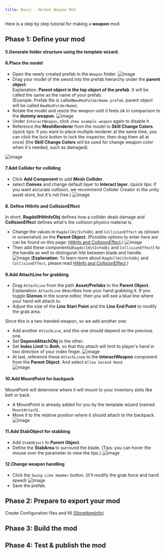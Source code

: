 ```yaml
---
title: Basic - Normal Weapon Mod
---
```



Here is a step by step tutorial for making a **weapon** mod.

## Phase 1: Define your mod

<ModTutorialFragmentStepOpenUnity />

#### 5.Generate folder structure using the template wizard.

<ModTutorialFragmentStepTemplateWizard modType="Weapon" />

#### 6.Place the model

* Open the newly created prefab in the `Weapon` folder.
![image](create-a-weapon-mod/toggle-example-weapon.png)
* Drag your model of the sword into the prefab hierarchy under the <b>parent object</b>.
  <br/>Explanation: <b>Parent object is the top object of the prefab</b>. It will be called the same as the name of your prefab.
  <br/>(Example: Prefab file is called<code>NewModFolderName.prefab</code>. parent object will be called <code>NewModFolderName</code>).
* Rotate the model and resize the weapon until it feels ok in comparison to the **dummy weapon**.
![image](create-a-weapon-mod/set-axis.png)
* Under `InteractWeapon`, click `show example weapon` again to disable it.
* Reference the **MeshRenderer** from the model to **Skill Change Colors**. (quick tips: if you want to place multiple renderer at the same time, you can click the lock button to lock the inspector, then drag them all at once) (the **Skill Change Colors** will be used for change weapon color when it's needed, such as damaged).

![image](create-a-weapon-mod/change-mesh-renderer.png)

#### 7.Add Collider for colliding

* Click **Add Component** to add **Mesh Collider**.
* select **Convex** and change default layer to **Interact layer**.
(quick tips: if you want accurate collision, we recommend Collider Creator in the unity asset store, but it's not free.)
![image](create-a-weapon-mod/add-collider.png)

#### 8. Define HitInfo and CollisionEffect

In short, **RagdollHitInfoObj** defines how a collider deals damage and **CollisionEffect** defines what's the collision physics material is.

* Change the values in `RagdollHitInfoObj` and `CollisionEffect` as (shown in screenshot) on the **Parent Object**.
  (Possible options to enter here are can be found on this page: [HitInfo and CollisionEffect](/docs/details/hitinfo-and-collisioneffect).)
![image](create-a-weapon-mod/ragdoll-hit-info-collision-effect.png)
* Then add these components(`RagdollHitInfoObj` and `CollisionEffect`) to the handle as well to distinguish hits between blade and handle.
![image](create-a-weapon-mod/ragdoll-hit-info-collision-effect-handle.png)
(**Explanation**: To learn more about `RagdollHitInfoObj` and `CollisionEffect`, please read [HitInfo and CollisionEffect](/docs/details/hitinfo-and-collisioneffect).)

#### 9.Add AttachLine for grabbing

* Drag `AttachLine` from the path **Asset/Prefabs** to the **Parent Object**.
 <br/> Explanation: <code>AttachLine</code> describes how your hand grabbing it. If you toggle <b>Gizmos</b> in the scene editor, then you will see a blue line where your hand will attach to.
* Adjust the size of the **Line Start Point** and the **Line End Point** to modify the grab area.

Since this is a two-handed weapon, so we add another one:

* Add another `AttachLine`, and this one should depend on the previous one.
* Set **DependAttachObj** to the other.
* Set **Index Limit** to **Both**, so that this attach will limit to player's hand in two direction of your index finger.
![image](create-a-weapon-mod/attach-line-create.png)
* At last, reference these `AttachLine`s to the **InteractWeapon** component from the **Parent Object**. And select `Allow Second Hand`.  
![image](create-a-weapon-mod/attach-line-connect.png)

#### 10.Add MountPoint for backpack
MountPoint will determine where it will mount to your inventory slots like belt or back.

* A MountPoint is already added for you by the template wizard (named `MountAttach`).
* Move it to the relative position where it should attach to the backpack.
![image](create-a-weapon-mod/mount-point.png)

#### 11.Add StabObject for stabbing

* Add `StabObject` to **Parent Object**.
* Define the **StabArea** to surround the blade. (Tips: you can hover the mouse over the parameter to view the tips.)
![image](create-a-weapon-mod/stabobj-area.png)

#### 12.Change weapon handling

* Click the `Swing Like Hammer` button. (it'll modify the grab force and hand speed)
![image](create-a-weapon-mod/weapon-handling.png)
* Save the prefab.

## Phase 2: Prepare to export your mod

Create Configuration files and fill [(StoreItemInfo)](/docs/details/item-info-config)

<ModTutorialFragmentStepCreateIcon modType="Weapon" />

## Phase 3: Build the mod

<ModTutorialFragmentPhaseBuild />

## Phase 4: Test & publish the mod

<ModTutorialFragmentPhaseTest />